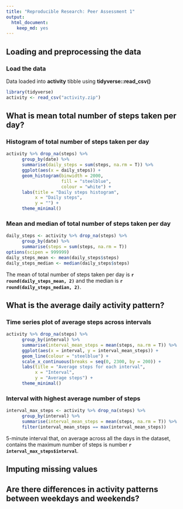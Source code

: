 ```yaml
---
title: "Reproducible Research: Peer Assessment 1"
output: 
  html_document:
    keep_md: yes
---
```



## Loading and preprocessing the data

### Load the data

Data loaded into **activity** tibble using **tidyverse::read_csv()** 

```r
library(tidyverse)
activity <- read_csv("activity.zip")
```

## What is mean total number of steps taken per day?

### Histogram of total number of steps taken per day

```r
activity %>% drop_na(steps) %>%
      group_by(date) %>% 
      summarise(daily_steps = sum(steps, na.rm = T)) %>% 
      ggplot(aes(x = daily_steps)) +
      geom_histogram(binwidth = 2000,
                     fill = "steelblue",
                     colour = "white") +
      labs(title = "Daily steps histogram",
           x = "Daily steps",
           y = "") +
      theme_minimal()
```

### Mean and median of total number of steps taken per day

```r
daily_steps <- activity %>% drop_na(steps) %>%
      group_by(date) %>% 
      summarise(steps = sum(steps, na.rm = T))
options(scipen = 999999)
daily_steps_mean <- mean(daily_steps$steps)
daily_steps_median <- median(daily_steps$steps)
```

The mean of total number of steps taken per day is **`r round(daily_steps_mean, 2)`** and the median is **`r round(daily_steps_median, 2)`**.

## What is the average daily activity pattern?

### Time series plot of average steps across intervals

```r
activity %>% drop_na(steps) %>%
      group_by(interval) %>%
      summarise(interval_mean_steps = mean(steps, na.rm = T)) %>% 
      ggplot(aes(x = interval, y = interval_mean_steps)) +
      geom_line(colour = "steelblue") +
      scale_x_continuous(breaks = seq(0, 2300, by = 200)) +
      labs(title = "Average steps for each interval",
           x = "Interval",
           y = "Average steps") +
      theme_minimal()
```

### Interval with highest average number of steps

```r
interval_max_steps <- activity %>% drop_na(steps) %>%
      group_by(interval) %>%
      summarise(interval_mean_steps = mean(steps, na.rm = T)) %>% 
      filter(interval_mean_steps == max(interval_mean_steps))
```

5-minute interval that, on average across all the days in the dataset, contains the maximum number of steps is number **`r interval_max_steps$interval`**.


## Imputing missing values



## Are there differences in activity patterns between weekdays and weekends?
